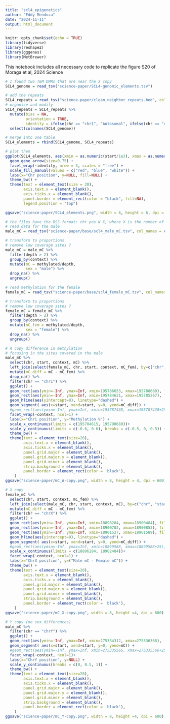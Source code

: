 ---
title: "scl4_epigenetics"
author: "Eddy Mendoza"
date: "2024-11-11"
output: html_document
---

```{r setup, include=FALSE}
knitr::opts_chunk$set(echo = TRUE)
library(tidyverse)
library(reshape2)
library(gggenes)
library(MetBrewer)
```


This notebook includes all necessary code to replicate the figure S20 of Moraga et al, 2024 Science

```{r SCL4 overlapping DMRs}
# I found two TEM DMRs that are near the X copy
SCL4_genome = read_tsv("science-paper/SCL4-genomic_elements.tsv")

# add the repeats
SCL4_repeats = read_tsv("science-paper/clean_neighbor_repeats.bed", col_names = c("chr", "start", "end", "name", "element"))
# organize and modify
SCL4_repeats = SCL4_repeats %>% 
  mutate(bias = NA, 
         orientation = TRUE,
         identity = ifelse(chr == "chr1", "Autosomal", ifelse(chr == "chrX", "X-copy", "Y-copy"))) %>%
  select(colnames(SCL4_genome))

# merge into one table
SCL4_elements = rbind(SCL4_genome, SCL4_repeats)

# plot them
ggplot(SCL4_elements, aes(xmin = as.numeric(start/1e3), xmax = as.numeric(end/1e3), y = element, fill = bias, forward = orientation)) +
  geom_gene_arrow(size=0.75) +
  facet_wrap(~identity, nrow = 3, scales = "free") +
  scale_fill_manual(values = c("red", "blue", "white")) +
  labs(x="Chr position", y=NULL, fill=NULL) +
  theme_bw() +
  theme(text = element_text(size = 20),
        axis.text.x = element_blank(),
        axis.ticks.x = element_blank(),
        panel.border = element_rect(color = "black", fill=NA),
        legend.position = "top")

ggsave("science-paper/SCL4_elements.png", width = 8, height = 6, dpi = 600)
```


```{r SCL4 site-level methylation}
# the files have the DSS format: chr pos N X, where X is the number of methylated cytosines in that position
# read data for the male
male_mC = read_tsv("science-paper/base/scl4_male_mC.tsv", col_names = c("chr", "start", "end", "depth", "methylated", "context", "gene"))

# transform to proportions
# remove low coverage sites ?
male_mC = male_mC %>% 
  filter(depth > 2) %>%
  group_by(context) %>%
  mutate(mC = methylated/depth,
         sex = "male") %>%
  drop_na() %>%
  ungroup()

# read methylation for the female
female_mC = read_tsv("science-paper/base/scl4_female_mC.tsv", col_names = c("chr", "start", "end", "depth", "methylated", "context", "gene"))

# transform to proportions
# remove low coverage sites ?
female_mC = female_mC %>% 
  filter(depth > 2) %>%
  group_by(context) %>%
  mutate(mC_fem = methylated/depth,
         sex = "female") %>%
  drop_na() %>%
  ungroup()

# A copy difference in methylation
# focusing in the sites covered in the male
male_mC %>%
  select(chr, start, context, mC) %>% 
  left_join(select(female_mC, chr, start, context, mC_fem), by=c("chr", "start", "context")) %>%
  mutate(mC_diff = mC - mC_fem) %>%
  drop_na() %>%
  filter(chr == "chr1") %>%
  ggplot() +
  geom_rect(aes(ymin=-Inf, ymax=Inf, xmin=195786653, xmax=195788680), fill="#F8CBAD") +
  geom_rect(aes(ymin=-Inf, ymax=Inf, xmin=195784621, xmax=195785267), fill="gray80") +
  geom_hline(aes(yintercept=0), linetype="dashed") +
  geom_segment( aes(x=start, xend=start, y=0, yend=mC_diff)) +
  #geom_rect(aes(ymin=-Inf, ymax=Inf, xmin=195787438, xmax=195787438+25), fill="red") +
  facet_wrap(~context, ncol=1) +
  labs(x="Chr1 position", y="Methylation %") +
  scale_x_continuous(limits = c(195784615, 195790680))+
  scale_y_continuous(limits = c(-0.6, 0.6), breaks = c(-0.5, 0, 0.5)) +
  theme_bw() +
  theme(text = element_text(size=20),
        axis.text.x = element_blank(),
        axis.ticks.x = element_blank(),
        panel.grid.major = element_blank(),
        panel.grid.major.y = element_blank(),
        panel.grid.minor = element_blank(),
        strip.background = element_blank(),
        panel.border = element_rect(color = 'black'),
    )
ggsave("science-paper/mC_A-copy.png", width = 8, height = 4, dpi = 600)

# X copy
female_mC %>%
  select(chr, start, context, mC_fem) %>% 
  left_join(select(male_mC, chr, start, context, mC), by=c("chr", "start", "context")) %>%
  mutate(mC_diff = mC - mC_fem) %>%
  filter(chr == "chrX") %>%
  ggplot() +
  geom_rect(aes(ymin=-Inf, ymax=Inf, xmin=18898284, xmax=18900484), fill="#BDD7EE") +
  geom_rect(aes(ymin=-Inf, ymax=Inf, xmin=18900702, xmax=18900853), fill="gray80") +
  geom_rect(aes(ymin=-Inf, ymax=Inf, xmin=18901527, xmax=18901589), fill="gray80") +
  geom_hline(aes(yintercept=0), linetype="dashed") +
  geom_segment( aes(x=start, xend=start, y=0, yend=mC_diff)) +
  #geom_rect(aes(ymin=-Inf, ymax=Inf, xmin=18899588, xmax=18899588+25), fill="red") +
  scale_x_continuous(limits = c(18896284, 18902484))+
  facet_wrap(~context, ncol=1) +
  labs(x="ChrX position", y=("Male mC - Female mC")) +
  theme_bw() +
  theme(text = element_text(size=20),
        axis.text.x = element_blank(),
        axis.ticks.x = element_blank(),
        panel.grid.major = element_blank(),
        panel.grid.major.y = element_blank(),
        panel.grid.minor = element_blank(),
        strip.background = element_blank(),
        panel.border = element_rect(color = 'black'),
    )
ggsave("science-paper/mC_X-copy.png", width = 8, height =4, dpi = 600)

# Y copy (no sex differences)
male_mC %>%
  filter(chr == "chrY") %>%
  ggplot() +
  geom_rect(aes(ymin=-Inf, ymax=Inf, xmin=275334312, xmax=275336368), fill="#C5E0B4") +
  geom_segment( aes(x=start, xend=start, y=0, yend=mC)) +
  #geom_rect(aes(ymin=-Inf, ymax=Inf, xmin=275335566, xmax=275335566+25), fill="red") +
  facet_wrap(~context, ncol=1)+
  labs(x="ChrY position", y=NULL) +
  scale_y_continuous(breaks = c(0, 0.5, 1)) +
  theme_bw() +
  theme(text = element_text(size=20),
        axis.text.x = element_blank(),
        axis.ticks.x = element_blank(),
        panel.grid.major = element_blank(),
        panel.grid.major.y = element_blank(),
        panel.grid.minor = element_blank(),
        strip.background = element_blank(),
        panel.border = element_rect(color = 'black'),
    )
ggsave("science-paper/mC_Y-copy.png", width = 8, height =4, dpi = 600)
```













